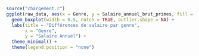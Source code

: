 ```r
source("chargement.r")
ggplot(raw_data, aes(x = Genre, y = Salaire_annuel_brut_primes, fill = Genre)) +
  geom_boxplot(width = 0.5, notch = TRUE, outlier.shape = NA) +
  labs(title = "Différences de salaire par genre",
       x = "Genre",
       y = "Salaire Annuel") +
  theme_minimal() +
  theme(legend.position = "none")
```
